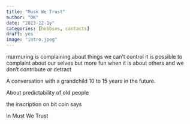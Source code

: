 ```yaml
---
title: "Musk We Trust"
author: "DK"
date: "2023-12-1y"
categories: [hobbies, contacts]
draft: yes
image: "intro.jpeg"
---
```


murmuring is complaining about things we can't control
it is possible to complaint about our selves
but more fun when it is about others
and we don't contribute or detract

A conversation with a grandchild 10 to 15 years in the future.

About predictability of old people

the inscription on bit coin says

In Must We Trust